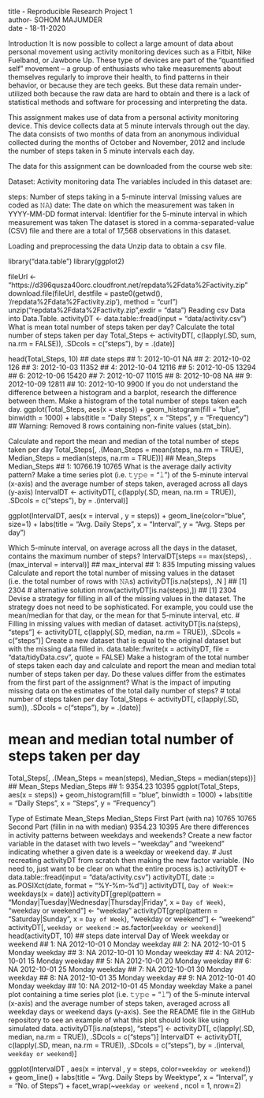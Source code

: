 title	- Reproducible Research Project 1 	
author- SOHOM MAJUMDER	
date - 18-11-2020




Introduction
It is now possible to collect a large amount of data about personal movement using activity monitoring devices such as a Fitbit, Nike Fuelband, or Jawbone Up. These type of devices are part of the “quantified self” movement – a group of enthusiasts who take measurements about themselves regularly to improve their health, to find patterns in their behavior, or because they are tech geeks. But these data remain under-utilized both because the raw data are hard to obtain and there is a lack of statistical methods and software for processing and interpreting the data.

This assignment makes use of data from a personal activity monitoring device. This device collects data at 5 minute intervals through out the day. The data consists of two months of data from an anonymous individual collected during the months of October and November, 2012 and include the number of steps taken in 5 minute intervals each day.

The data for this assignment can be downloaded from the course web site:

Dataset: Activity monitoring data
The variables included in this dataset are:

steps: Number of steps taking in a 5-minute interval (missing values are coded as 𝙽𝙰)
date: The date on which the measurement was taken in YYYY-MM-DD format
interval: Identifier for the 5-minute interval in which measurement was taken
The dataset is stored in a comma-separated-value (CSV) file and there are a total of 17,568 observations in this dataset.

Loading and preprocessing the data
Unzip data to obtain a csv file.

library("data.table")
library(ggplot2)

fileUrl <- "https://d396qusza40orc.cloudfront.net/repdata%2Fdata%2Factivity.zip"
download.file(fileUrl, destfile = paste0(getwd(), '/repdata%2Fdata%2Factivity.zip'), method = "curl")
unzip("repdata%2Fdata%2Factivity.zip",exdir = "data")
Reading csv Data into Data.Table.
activityDT <- data.table::fread(input = "data/activity.csv")
What is mean total number of steps taken per day?
Calculate the total number of steps taken per day
Total_Steps <- activityDT[, c(lapply(.SD, sum, na.rm = FALSE)), .SDcols = c("steps"), by = .(date)] 

head(Total_Steps, 10)
##           date steps
##  1: 2012-10-01    NA
##  2: 2012-10-02   126
##  3: 2012-10-03 11352
##  4: 2012-10-04 12116
##  5: 2012-10-05 13294
##  6: 2012-10-06 15420
##  7: 2012-10-07 11015
##  8: 2012-10-08    NA
##  9: 2012-10-09 12811
## 10: 2012-10-10  9900
If you do not understand the difference between a histogram and a barplot, research the difference between them. Make a histogram of the total number of steps taken each day.
ggplot(Total_Steps, aes(x = steps)) +
    geom_histogram(fill = "blue", binwidth = 1000) +
    labs(title = "Daily Steps", x = "Steps", y = "Frequency")
## Warning: Removed 8 rows containing non-finite values (stat_bin).


Calculate and report the mean and median of the total number of steps taken per day
Total_Steps[, .(Mean_Steps = mean(steps, na.rm = TRUE), Median_Steps = median(steps, na.rm = TRUE))]
##    Mean_Steps Median_Steps
## 1:   10766.19        10765
What is the average daily activity pattern?
Make a time series plot (i.e. 𝚝𝚢𝚙𝚎 = "𝚕") of the 5-minute interval (x-axis) and the average number of steps taken, averaged across all days (y-axis)
IntervalDT <- activityDT[, c(lapply(.SD, mean, na.rm = TRUE)), .SDcols = c("steps"), by = .(interval)] 

ggplot(IntervalDT, aes(x = interval , y = steps)) + geom_line(color="blue", size=1) + labs(title = "Avg. Daily Steps", x = "Interval", y = "Avg. Steps per day")


Which 5-minute interval, on average across all the days in the dataset, contains the maximum number of steps?
IntervalDT[steps == max(steps), .(max_interval = interval)]
##    max_interval
## 1:          835
Imputing missing values
Calculate and report the total number of missing values in the dataset (i.e. the total number of rows with 𝙽𝙰s)
activityDT[is.na(steps), .N ]
## [1] 2304
# alternative solution
nrow(activityDT[is.na(steps),])
## [1] 2304
Devise a strategy for filling in all of the missing values in the dataset. The strategy does not need to be sophisticated. For example, you could use the mean/median for that day, or the mean for that 5-minute interval, etc.
# Filling in missing values with median of dataset. 
activityDT[is.na(steps), "steps"] <- activityDT[, c(lapply(.SD, median, na.rm = TRUE)), .SDcols = c("steps")]
Create a new dataset that is equal to the original dataset but with the missing data filled in.
data.table::fwrite(x = activityDT, file = "data/tidyData.csv", quote = FALSE)
Make a histogram of the total number of steps taken each day and calculate and report the mean and median total number of steps taken per day. Do these values differ from the estimates from the first part of the assignment? What is the impact of imputing missing data on the estimates of the total daily number of steps?
# total number of steps taken per day
Total_Steps <- activityDT[, c(lapply(.SD, sum)), .SDcols = c("steps"), by = .(date)] 

# mean and median total number of steps taken per day
Total_Steps[, .(Mean_Steps = mean(steps), Median_Steps = median(steps))]
##    Mean_Steps Median_Steps
## 1:    9354.23        10395
ggplot(Total_Steps, aes(x = steps)) + geom_histogram(fill = "blue", binwidth = 1000) + labs(title = "Daily Steps", x = "Steps", y = "Frequency")


Type of Estimate	Mean_Steps	Median_Steps
First Part (with na)	10765	10765
Second Part (fillin in na with median)	9354.23	10395
Are there differences in activity patterns between weekdays and weekends?
Create a new factor variable in the dataset with two levels – “weekday” and “weekend” indicating whether a given date is a weekday or weekend day.
# Just recreating activityDT from scratch then making the new factor variable. (No need to, just want to be clear on what the entire process is.) 
activityDT <- data.table::fread(input = "data/activity.csv")
activityDT[, date := as.POSIXct(date, format = "%Y-%m-%d")]
activityDT[, `Day of Week`:= weekdays(x = date)]
activityDT[grepl(pattern = "Monday|Tuesday|Wednesday|Thursday|Friday", x = `Day of Week`), "weekday or weekend"] <- "weekday"
activityDT[grepl(pattern = "Saturday|Sunday", x = `Day of Week`), "weekday or weekend"] <- "weekend"
activityDT[, `weekday or weekend` := as.factor(`weekday or weekend`)]
head(activityDT, 10)
##     steps       date interval Day of Week weekday or weekend
##  1:    NA 2012-10-01        0      Monday            weekday
##  2:    NA 2012-10-01        5      Monday            weekday
##  3:    NA 2012-10-01       10      Monday            weekday
##  4:    NA 2012-10-01       15      Monday            weekday
##  5:    NA 2012-10-01       20      Monday            weekday
##  6:    NA 2012-10-01       25      Monday            weekday
##  7:    NA 2012-10-01       30      Monday            weekday
##  8:    NA 2012-10-01       35      Monday            weekday
##  9:    NA 2012-10-01       40      Monday            weekday
## 10:    NA 2012-10-01       45      Monday            weekday
Make a panel plot containing a time series plot (i.e. 𝚝𝚢𝚙𝚎 = "𝚕") of the 5-minute interval (x-axis) and the average number of steps taken, averaged across all weekday days or weekend days (y-axis). See the README file in the GitHub repository to see an example of what this plot should look like using simulated data.
activityDT[is.na(steps), "steps"] <- activityDT[, c(lapply(.SD, median, na.rm = TRUE)), .SDcols = c("steps")]
IntervalDT <- activityDT[, c(lapply(.SD, mean, na.rm = TRUE)), .SDcols = c("steps"), by = .(interval, `weekday or weekend`)] 

ggplot(IntervalDT , aes(x = interval , y = steps, color=`weekday or weekend`)) + geom_line() + labs(title = "Avg. Daily Steps by Weektype", x = "Interval", y = "No. of Steps") + facet_wrap(~`weekday or weekend` , ncol = 1, nrow=2)





